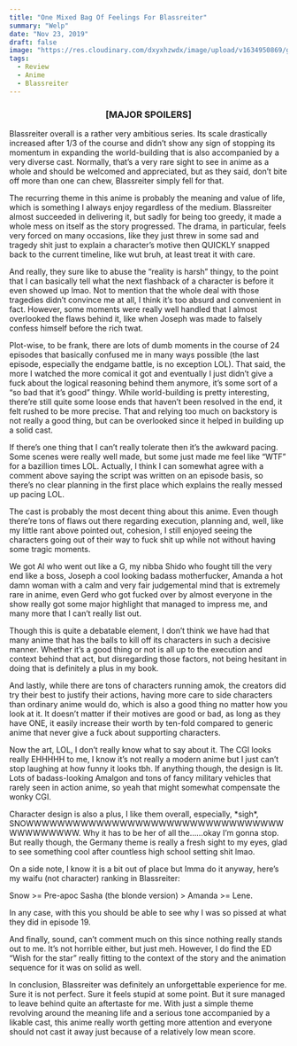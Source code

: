 ```yaml
---
title: "One Mixed Bag Of Feelings For Blassreiter"
summary: "Welp"
date: "Nov 23, 2019"
draft: false
image: "https://res.cloudinary.com/dxyxhzwdx/image/upload/v1634950869/gaftonosh/2021/10/blassreiter_indo_text_episode_lengkap-1.webp"
tags:
  - Review
  - Anime
  - Blassreiter
---
```


<div className="richtext pb-8">
  <center>
    <h3>
      <b>[MAJOR SPOILERS]</b>
    </h3>
  </center>
  <p>
    Blassreiter overall is a rather very ambitious series. Its scale drastically
    increased after 1/3 of the course and didn’t show any sign of stopping its
    momentum in expanding the world-building that is also accompanied by a very
    diverse cast. Normally, that’s a very rare sight to see in anime as a whole
    and should be welcomed and appreciated, but as they said, don’t bite off
    more than one can chew, Blassreiter simply fell for that.
  </p>
  <p>
    The recurring theme in this anime is probably the meaning and value of life,
    which is something I always enjoy regardless of the medium. Blassreiter
    almost succeeded in delivering it, but sadly for being too greedy, it made a
    whole mess on itself as the story progressed. The drama, in particular,
    feels very forced on many occasions, like they just threw in some sad and
    tragedy shit just to explain a character’s motive then QUICKLY snapped back
    to the current timeline, like wut bruh, at least treat it with care.
  </p>
  <p>
    And really, they sure like to abuse the “reality is harsh” thingy, to the
    point that I can basically tell what the next flashback of a character is
    before it even showed up lmao. Not to mention that the whole deal with those
    tragedies didn’t convince me at all, I think it’s too absurd and convenient
    in fact. However, some moments were really well handled that I almost
    overlooked the flaws behind it, like when Joseph was made to falsely confess
    himself before the rich twat.
  </p>
  <p>
    Plot-wise, to be frank, there are lots of dumb moments in the course of 24
    episodes that basically confused me in many ways possible (the last episode,
    especially the endgame battle, is no exception LOL). That said, the more I
    watched the more comical it got and eventually I just didn’t give a fuck
    about the logical reasoning behind them anymore, it’s some sort of a “so bad
    that it’s good” thingy. While world-building is pretty interesting, there’re
    still quite some loose ends that haven’t been resolved in the end, it felt
    rushed to be more precise. That and relying too much on backstory is not
    really a good thing, but can be overlooked since it helped in building up a
    solid cast.
  </p>
  <p>
    If there’s one thing that I can’t really tolerate then it’s the awkward
    pacing. Some scenes were really well made, but some just made me feel like
    “WTF” for a bazillion times LOL. Actually, I think I can somewhat agree with
    a comment above saying the script was written on an episode basis, so
    there’s no clear planning in the first place which explains the really
    messed up pacing LOL.
  </p>
  <p>
    The cast is probably the most decent thing about this anime. Even though
    there’re tons of flaws out there regarding execution, planning and, well,
    like my little rant above pointed out, cohesion, I still enjoyed seeing the
    characters going out of their way to fuck shit up while not without having
    some tragic moments.
  </p>
  <p>
    We got Al who went out like a G, my nibba Shido who fought till the very end
    like a boss, Joseph a cool looking badass motherfucker, Amanda a hot damn
    woman with a calm and very fair judgemental mind that is extremely rare in
    anime, even Gerd who got fucked over by almost everyone in the show really
    got some major highlight that managed to impress me, and many more that I
    can’t really list out.
  </p>
  <p>
    Though this is quite a debatable element, I don’t think we have had that
    many anime that has the balls to kill off its characters in such a decisive
    manner. Whether it’s a good thing or not is all up to the execution and
    context behind that act, but disregarding those factors, not being hesitant
    in doing that is definitely a plus in my book.
  </p>
  <p>
    And lastly, while there are tons of characters running amok, the creators
    did try their best to justify their actions, having more care to side
    characters than ordinary anime would do, which is also a good thing no
    matter how you look at it. It doesn’t matter if their motives are good or
    bad, as long as they have ONE, it easily increase their worth by ten-fold
    compared to generic anime that never give a fuck about supporting
    characters.
  </p>
  <p>
    Now the art, LOL, I don’t really know what to say about it. The CGI looks
    really EHHHHH to me, I know it’s not really a modern anime but I just can’t
    stop laughing at how funny it looks tbh. If anything though, the design is
    lit. Lots of badass-looking Amalgon and tons of fancy military vehicles that
    rarely seen in action anime, so yeah that might somewhat compensate the
    wonky CGI.
  </p>
  <p>
    Character design is also a plus, I like them overall, especially, *sigh*,
    SNOWWWWWWWWWWWWWWWWWWWWWWWWWWWWWWWWWWWWWWWWWW. Why it has to be her of all
    the……okay I’m gonna stop. But really though, the Germany theme is really a
    fresh sight to my eyes, glad to see something cool after countless high
    school setting shit lmao.
  </p>
  <p>
    On a side note, I know it is a bit out of place but Imma do it anyway,
    here’s my waifu (not character) ranking in Blassreiter:
  </p>
  <p>Snow &gt;= Pre-apoc Sasha (the blonde version) &gt; Amanda &gt;= Lene.</p>
  <p>
    In any case, with this you should be able to see why I was so pissed at what
    they did in episode 19.
  </p>
  <p>
    And finally, sound, can’t comment much on this since nothing really stands
    out to me. It’s not horrible either, but just meh. However, I do find the ED
    “Wish for the star” really fitting to the context of the story and the
    animation sequence for it was on solid as well.
  </p>
  <p>
    In conclusion, Blassreiter was definitely an unforgettable experience for
    me. Sure it is not perfect. Sure it feels stupid at some point. But it sure
    managed to leave behind quite an aftertaste for me. With just a simple theme
    revolving around the meaning life and a serious tone accompanied by a
    likable cast, this anime really worth getting more attention and everyone
    should not cast it away just because of a relatively low mean score.
  </p>
</div>
